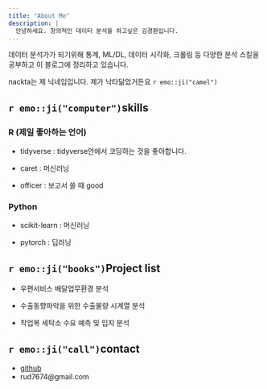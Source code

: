 ```yaml
---
title: "About Me"
description: |
  안녕하세요. 창의적인 데이터 분석을 하고싶은 김경환입니다. 
---
```


데이터 분석가가 되기위해 통계, ML/DL, 데이터 시각화, 크롤링 등 다양한 분석 스킬을 공부하고 이 블로그에 정리하고 있습니다.

nackta는 제 닉네임입니다. 제가 낙타닮았거든요 `r emo::ji("camel")`

## `r emo::ji("computer")`skills

### R (제일 좋아하는 언어)

-   tidyverse : tidyverse안에서 코딩하는 것을 좋아합니다.

-   caret : 머신러닝

-   officer : 보고서 쓸 때 good

### Python

-   scikit-learn : 머신러닝

-   pytorch : 딥러닝

## `r emo::ji("books")`Project list

-   우편서비스 배달업무환경 분석

-   수출동향파악을 위한 수출물량 시계열 분석

-   작업복 세탁소 수요 예측 및 입지 분석

## `r emo::ji("call")`contact

-   [github](https://github.com/nackta)
-   rud7674\@gmail.com

